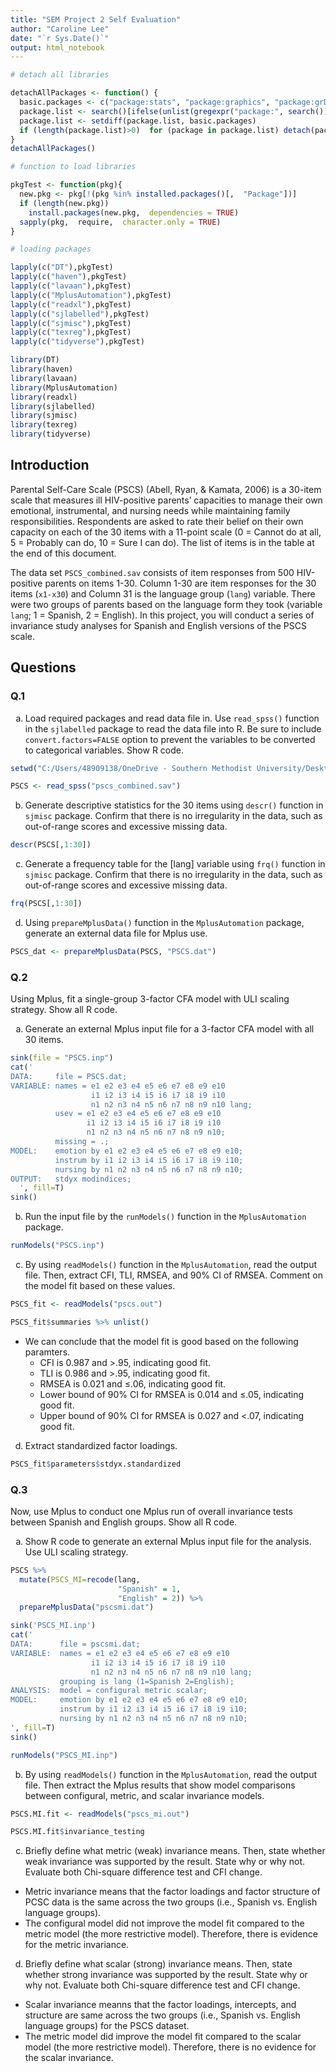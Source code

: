 ```yaml
---
title: "SEM Project 2 Self Evaluation"
author: "Caroline Lee"
date: "`r Sys.Date()`"
output: html_notebook
---
```


```r
# detach all libraries

detachAllPackages <- function() {
  basic.packages <- c("package:stats", "package:graphics", "package:grDevices", "package:utils", "package:datasets", "package:methods", "package:base")
  package.list <- search()[ifelse(unlist(gregexpr("package:", search()))==1, TRUE, FALSE)]
  package.list <- setdiff(package.list, basic.packages)
  if (length(package.list)>0)  for (package in package.list) detach(package,  character.only=TRUE)
}
detachAllPackages()

# function to load libraries

pkgTest <- function(pkg){
  new.pkg <- pkg[!(pkg %in% installed.packages()[,  "Package"])]
  if (length(new.pkg)) 
    install.packages(new.pkg,  dependencies = TRUE)
  sapply(pkg,  require,  character.only = TRUE)
}

# loading packages 

lapply(c("DT"),pkgTest)
lapply(c("haven"),pkgTest)
lapply(c("lavaan"),pkgTest)
lapply(c("MplusAutomation"),pkgTest)
lapply(c("readxl"),pkgTest)
lapply(c("sjlabelled"),pkgTest)
lapply(c("sjmisc"),pkgTest)
lapply(c("texreg"),pkgTest)
lapply(c("tidyverse"),pkgTest)

library(DT)
library(haven)
library(lavaan)
library(MplusAutomation)
library(readxl)
library(sjlabelled)
library(sjmisc)
library(texreg)
library(tidyverse)
```

## Introduction

Parental Self-Care Scale (PSCS) (Abell, Ryan, & Kamata, 2006) is a 30-item scale that measures ill HIV-positive parents' capacities to manage their own emotional, instrumental, and nursing needs while maintaining family responsibilities. Respondents are asked to rate their belief on their own capacity on each of the 30 items with a 11-point scale (0 = Cannot do at all, 5 =  Probably can do, 10 = Sure I can do). The list of items is in the table at the end of this document.

The data set `PSCS_combined.sav` consists of item responses from 500 HIV-positive parents on items 1-30. Column 1-30 are item responses for the 30 items (`x1-x30`) and Column 31 is the language group (`lang`) variable. There were two groups of parents based on the language form they took (variable `lang`; 1 = Spanish, 2 = English). In this project, you will conduct a series of invariance study analyses for Spanish and English versions of the PSCS scale.  

## Questions
### Q.1  

(a) Load required packages and read data file in. Use `read_spss()` function in the `sjlabelled` package to read the data file into R. Be sure to include `convert.factors=FALSE` option to prevent the variables to be converted to categorical variables. Show R code.  

```r
setwd("C:/Users/48909138/OneDrive - Southern Methodist University/Desktop/SEM-S2024/Project_3")

PSCS <- read_spss("pscs_combined.sav")
```

(b) Generate descriptive statistics for the 30 items using `descr()` function in `sjmisc` package. Confirm that there is no irregularity in the data, such as out-of-range scores and excessive missing data.  

```r
descr(PSCS[,1:30])
```

(c) Generate a frequency table for the [lang] variable using `frq()` function in `sjmisc` package. Confirm that there is no irregularity in the data, such as out-of-range scores and excessive missing data.  

```r
frq(PSCS[,1:30])
```

(d) Using `prepareMplusData()` function in the `MplusAutomation` package, generate an external data file for Mplus use.

```r
PSCS_dat <- prepareMplusData(PSCS, "PSCS.dat")
```

### Q.2
Using Mplus, fit a single-group 3-factor CFA model with ULI scaling strategy. Show all R code.   

(a) Generate an external Mplus input file for a 3-factor CFA model with all 30 items.  

```r
sink(file = "PSCS.inp")
cat('
DATA:     file = PSCS.dat;
VARIABLE: names = e1 e2 e3 e4 e5 e6 e7 e8 e9 e10
                  i1 i2 i3 i4 i5 i6 i7 i8 i9 i10
                  n1 n2 n3 n4 n5 n6 n7 n8 n9 n10 lang;
          usev = e1 e2 e3 e4 e5 e6 e7 e8 e9 e10
                 i1 i2 i3 i4 i5 i6 i7 i8 i9 i10
                 n1 n2 n3 n4 n5 n6 n7 n8 n9 n10;
          missing = .;
MODEL:    emotion by e1 e2 e3 e4 e5 e6 e7 e8 e9 e10;
          instrum by i1 i2 i3 i4 i5 i6 i7 i8 i9 i10;
          nursing by n1 n2 n3 n4 n5 n6 n7 n8 n9 n10;
OUTPUT:   stdyx modindices;
  ', fill=T)
sink()
```

(b) Run the input file by the `runModels()` function in the `MplusAutomation` package.  

```r
runModels("PSCS.inp")
```

(c) By using `readModels()` function in the `MplusAutomation`, read the output file. Then, extract CFI, TLI, RMSEA, and 90% CI of RMSEA. Comment on the model fit based on these values.  

```r
PSCS_fit <- readModels("pscs.out")
```

```r
PSCS_fit$summaries %>% unlist()
```
- We can conclude that the model fit is good based on the following paramters. 
  * CFI is 0.987 and >.95, indicating good fit.
  * TLI is 0.986 and >.95, indicating good fit.
  * RMSEA is 0.021 and $\leq$.06, indicating good fit.
  * Lower bound of 90% CI for RMSEA is 0.014 and $\leq$.05, indicating good fit.
  * Upper bound of 90% CI for RMSEA is 0.027 and <.07, indicating good fit. 

(d) Extract standardized factor loadings.   

```r
PSCS_fit$parameters$stdyx.standardized
```

### Q.3
Now, use Mplus to conduct one Mplus run of overall invariance tests between Spanish and English groups. Show all R code. 

(a) Show R code to generate an external Mplus input file for the analysis. Use ULI scaling strategy. 

```r
PSCS %>% 
  mutate(PSCS_MI=recode(lang, 
                        "Spanish" = 1,
                        "English" = 2)) %>% 
  prepareMplusData("pscsmi.dat")
```

```r
sink('PSCS_MI.inp')
cat('
DATA:      file = pscsmi.dat;
VARIABLE:  names = e1 e2 e3 e4 e5 e6 e7 e8 e9 e10
                  i1 i2 i3 i4 i5 i6 i7 i8 i9 i10
                  n1 n2 n3 n4 n5 n6 n7 n8 n9 n10 lang;
           grouping is lang (1=Spanish 2=English);
ANALYSIS:  model = configural metric scalar;
MODEL:     emotion by e1 e2 e3 e4 e5 e6 e7 e8 e9 e10;
           instrum by i1 i2 i3 i4 i5 i6 i7 i8 i9 i10;
           nursing by n1 n2 n3 n4 n5 n6 n7 n8 n9 n10;
', fill=T)
sink()
```

```r
runModels("PSCS_MI.inp")
```

(b) By using `readModels()` function in the `MplusAutomation`, read the output file. Then extract the Mplus results that show model comparisons between configural, metric, and scalar invariance models. 

```r
PSCS.MI.fit <- readModels("pscs_mi.out")
```

```r
PSCS.MI.fit$invariance_testing
```

(c) Briefly define what metric (weak) invariance means. Then, state whether weak invariance was supported by the result. State why or why not. Evaluate both Chi-square difference test and CFI change.  

- Metric invariance means that the factor loadings and factor structure of PCSC data is the same across the two groups (i.e., Spanish vs. English language groups).
- The configural model did not improve the model fit compared to the metric model (the more restrictive model). Therefore,  there is evidence for the metric invariance. 

(d) Briefly define what scalar (strong) invariance means. Then, state whether strong invariance was supported by the result. State why or why not. Evaluate both Chi-square difference test and CFI change.  

- Scalar invariance meanns that the factor loadings, intercepts, and structure are same across the two groups (i.e., Spanish vs. English language groups) for the PSCS dataset. 
- The metric model did improve the model fit compared to the scalar model (the more restrictive model). Therefore, there is no evidence for the scalar invariance. 
